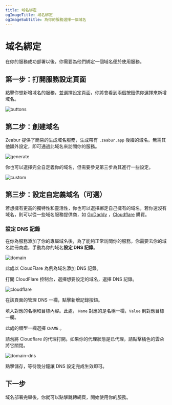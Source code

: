 ```yaml
---
title: 域名綁定
ogImageTitle: 域名綁定
ogImageSubtitle: 為你的服務選擇一個域名
---
```



# 域名綁定

在你的服務成功部署以後，你需要為他們綁定一個域名便於使用服務。

## 第一步：打開服務設定頁面

點擊你想新增域名的服務，並選擇設定頁面，你將會看到兩個按鈕供你選擇來新增域名。

![buttons](/deploy/domain/buttons.zh-TW.jpg)

## 第二步：創建域名

Zeabur 提供了簡易的生成域名服務，生成帶有 `.zeabur.app` 後綴的域名。無需其他額外設定，即可通過此域名來訪問你的服務。

![generate](/deploy/domain/generate.zh-TW.jpg)

你也可以選擇完全自定義你的域名，但需要參見第三步為其進行一些設定。

![custom](/deploy/domain/custom.zh-TW.jpg)

## 第三步：設定自定義域名（可選）

若想擁有更高的獨特性和靈活性，你也可以選擇綁定自己擁有的域名，若你還沒有域名，則可以從一些域名服務提供商，如 [GoDaddy](https://www.godaddy.com) ，[Cloudflare](https://www.cloudflare.com) 購買。

### 設定 DNS 記錄

在你為服務添加了你的專屬域名後，為了能夠正常訪問你的服務，你需要去你的域名註冊商處，手動為你的域名**設定 DNS 記錄**。

![domain](/deploy/domain/domain.zh-CN.jpg)

此處以 CloudFlare 為例為域名添加 DNS 記錄。

打開 CloudFlare 控制台，選擇想要設定的域名，選擇 DNS 記錄。

![cloudflare](/deploy/domain/cloudflare.zh-TW.png)

在該頁面的管理 DNS 一欄，點擊新增記錄按鈕。

填入對應的名稱和目標內容。此處， `Name` 對應的是名稱一欄，`Value` 則對應目標一欄。

此處的類型一欄選擇 `CNAME` 。

<Callout>
  請勿將 Cloudflare 的代理打開。如果你的代理狀態是已代理，請點擊橘色的雲朵將它關閉。
</Callout>

![domain-dns](/deploy/domain/domain-dns.zh-TW.png)

點擊儲存，等待幾分鐘讓 DNS 設定完成生效即可。

## 下一步

域名部署完畢後，你就可以點擊跳轉網頁，開始使用你的服務。
